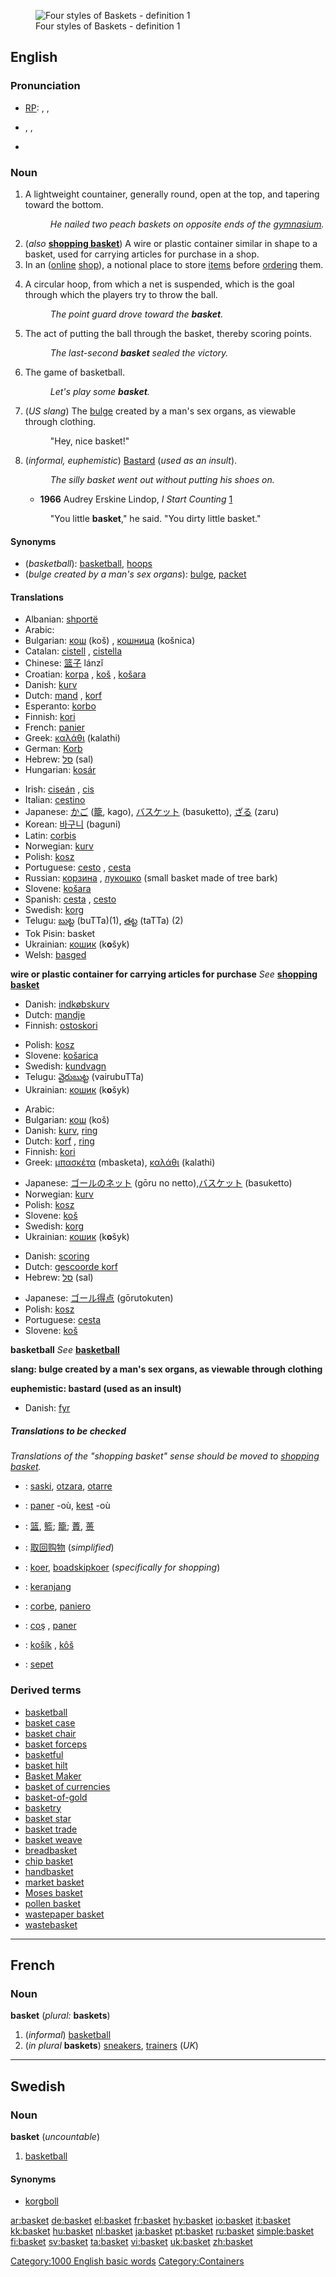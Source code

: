 [[Image:Baskets four styles.jpg|thumb|Four styles of Baskets - definition&nbsp;1]]
==English==

===Pronunciation===
*[[RP]]: {{AHD|bäs'kĭt}}, {{IPA|/ˈbɑːskɪt/}}, {{SAMPA|/"bA:skIt/}}
* {{AHD|bäs'kət}}, {{IPA|/ˈbɑːskət/}}, {{SAMPA|/"bA:sk@t/}}<!--where is this pronunciation used?-->
*{{audio|en-us-basket.ogg|Audio (US)}}

===Noun===
{{en-noun}}

# A lightweight countainer, generally round, open at the top, and tapering toward the bottom.
#: ''He nailed two peach baskets on opposite ends of the [[gymnasium]].''
# (''also'' '''[[shopping basket]]''') A wire or plastic container similar in shape to a basket, used for carrying articles for purchase in a shop.
# In an ([[online]] [[shop]]), a notional place to store [[item]]s before [[order]]ing them.
# {{bb}} A circular hoop, from which a net is suspended, which is the goal through which the players try to throw the ball.
#:''The point guard drove toward the '''basket'''.''
# {{bb}} The act of putting the ball through the basket, thereby scoring points.
#:''The last-second '''basket''' sealed the victory.''
# The game of basketball.
#:''Let's play some '''basket'''.''
# {{rfv-sense}} (''US slang'') The [[bulge]] created by a man's sex organs, as viewable through clothing.
#: "Hey, nice basket!"
# {{rfv-sense}} (''informal, euphemistic'') [[Bastard]] (''used as an insult'').
#:''The silly basket went out without putting his shoes on.''
#*'''1966''' Audrey Erskine Lindop, ''I Start Counting'' [http://books.google.com/books?vid=OCLC32847787&id=yqsaAAAAMAAJ&q=%22you+little+basket%22&dq=%22you+little+basket%22&pgis=1]
#:"You little '''basket'''," he said. "You dirty little basket."

====Synonyms====
*(''basketball''): [[basketball]], [[hoop]]s
*(''bulge created by a man's sex organs''): [[bulge]], [[packet]]

====Translations====
{{trans-top|container}}
*Albanian: [[shportë]] {{f}}
*Arabic: {{ARchar|[[سلة]]}} {{f}}
*Bulgarian: [[кош]] (koš) {{m}}, [[кошница]] (košnica) {{f}}
*Catalan: [[cistell]] {{m}}, [[cistella]] {{f}}
*Chinese: [[篮子]] lánzǐ
*Croatian: [[korpa]] {{f}}, [[koš]] {{m}}, [[košara]] {{f}}
*Danish: [[kurv]]
*Dutch: [[mand]] {{m}}, [[korf]] {{m}}
*Esperanto: [[korbo]]
*Finnish: [[kori]]
*French: [[panier]] {{m}}
*Greek: [[καλάθι]] {{n}} (kalathi)
*German: [[Korb]] {{m}}
*Hebrew: [[סל]] (sal) {{m}}
*Hungarian: [[kosár]]
{{trans-mid}}
*Irish: [[ciseán]] {{m}}, [[cis]] {{f}}
*Italian: [[cestino]] {{m}}
*Japanese: [[かご]] ([[籠]], kago), [[バスケット]] (basuketto), [[ざる]] (zaru)
*Korean: [[바구니]] (baguni)
*Latin: [[corbis]]
*Norwegian: [[kurv]] {{m}}
*Polish: [[kosz]] {{m}}
*Portuguese: [[cesto]] {{m}}, [[cesta]] {{f}}
*Russian: [[корзина]] {{f}}, [[лукошко]] {{n}} (small basket made of tree bark)
*Slovene: [[košara]] {{f}}
*Spanish: [[cesta]] {{f}}, [[cesto]] {{m}}
*Swedish: [[korg]] {{c}}
*Telugu: [[బుట్ట]] (buTTa)(1), [[తట్ట]] (taTTa) (2)
*Tok Pisin: basket
*Ukrainian: [[кошик]] (k'''o'''šyk) {{m}}
*Welsh: [[basged]]
{{trans-bottom}}

'''wire or plastic container for carrying articles for purchase'''
''See'' '''[[shopping basket]]'''

{{trans-top|notional place to store items before ordering them online}}
*Danish: [[indkøbskurv]]
*Dutch: [[mandje]] {{n}}
*Finnish: [[ostoskori]]
{{trans-mid}}
*Polish: [[kosz]] {{m}}
*Slovene: [[košarica]] {{f}}
*Swedish: [[kundvagn]] {{c}}
*Telugu: [[వైరుబుట్ట]] (vairubuTTa)
*Ukrainian: [[кошик]] (k'''o'''šyk) {{m}}
{{trans-bottom}}

{{trans-top|basketball: hoop from which a net is suspended}}
*Arabic: {{ARchar|[[سلة]]}} {{f}}
*Bulgarian: [[кош]] (koš) {{m}}
*Danish: [[kurv]], [[ring]]
*Dutch: [[korf]] {{m}}, [[ring]] {{m}}
*Finnish: [[kori]]
*Greek: [[μπασκέτα]]{{f}} (mbasketa), [[καλάθι]] {{n}} (kalathi)
{{trans-mid}}
*Japanese: [[ゴールのネット]] (gōru no netto),[[バスケット]] (basuketto)
*Norwegian: [[kurv]] {{m}}
*Polish: [[kosz]] {{m}}
*Slovene: [[koš]] {{m}}
*Swedish: [[korg]] {{c}}
*Ukrainian: [[кошик]] (k'''o'''šyk) {{m}}
{{trans-bottom}}

{{trans-top|basketball: act of putting the ball through the basket}}
*Danish: [[scoring]]
*Dutch: [[gescoorde korf]]
*Hebrew: [[סל]] (sal)
{{trans-mid}}
*Japanese: [[ゴール得点]] (gōrutokuten)
*Polish: [[kosz]] {{m}}
*Portuguese: [[cesta]] {{f}}
*Slovene: [[koš]] {{m}}
{{trans-bottom}}

'''basketball'''
''See'' '''[[basketball]]'''

'''slang: bulge created by a man's sex organs, as viewable through clothing'''
<!--Add SLANG translations to this table, where these exist-->

'''euphemistic: bastard (used as an insult)'''
<!--Add INFORMAL EUPHEMISTIC translations to this table, where these exist-->
{{top}}
*Danish: [[fyr]]
{{mid}}
{{bottom}}

=====Translations to be checked=====
{{checktrans}}  ''Translations of the "shopping basket" sense should be moved to [[shopping basket]].''
*{{ttbc|Basque}}: [[saski]], [[otzara]], [[otarre]]
*{{ttbc|Breton}}: [[paner]] {{f}} -où, [[kest]] {{f}} -où
*{{ttbc|CJKV Characters}}: [[篮]], [[籃]]; [[籠]]; [[蕢]], [[蒉]]
*{{ttbc|Chinese}}: [[取回购物]] (''simplified'')
*{{ttbc|Frisian}}: [[koer]], [[boadskipkoer]] (''specifically for shopping'')
*{{ttbc|Indonesian}}: [[keranjang]]
*{{ttbc|Interlingua}}: [[corbe]], [[paniero]]
*{{ttbc|Romanian}}: [[coş]] {{n}}, [[paner]] {{n}}
*{{ttbc|Slovak}}: [[košík]] {{m}}, [[kôš]] {{m}}
*{{ttbc|Turkish}}: [[sepet]]

===Derived terms===
*[[basketball]]
*[[basket case]]
*[[basket chair]]
*[[basket forceps]]
*[[basketful]]
*[[basket hilt]]
*[[Basket Maker]]
*[[basket of currencies]]
*[[basket-of-gold]]
*[[basketry]]
*[[basket star]]
*[[basket trade]]
*[[basket weave]]
*[[breadbasket]]
*[[chip basket]]
*[[handbasket]]
*[[market basket]]
*[[Moses basket]]
*[[pollen basket]]
*[[wastepaper basket]]
*[[wastebasket]]

[[Category:1000 English basic words]]

----

==French==

===Noun===
'''basket''' {{m}} (''plural:'' '''baskets''')

# (''informal'') [[basketball]]
# (''in plural'' '''baskets''') [[sneaker]]s, [[trainer]]s (''UK'')

----

==Swedish==

===Noun===
{{sv-noun-un|gender=Common|basket|basketen|baskets|basketens}}
'''basket''' {{c}} (''uncountable'')

# [[basketball]]

====Synonyms====
*[[korgboll]]

[[Category:Containers]]

[[ar:basket]]
[[de:basket]]
[[el:basket]]
[[fr:basket]]
[[hy:basket]]
[[io:basket]]
[[it:basket]]
[[kk:basket]]
[[hu:basket]]
[[nl:basket]]
[[ja:basket]]
[[pt:basket]]
[[ru:basket]]
[[simple:basket]]
[[fi:basket]]
[[sv:basket]]
[[ta:basket]]
[[vi:basket]]
[[uk:basket]]
[[zh:basket]]